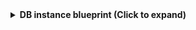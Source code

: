 <details>
<summary><b>DB instance blueprint (Click to expand)</b></summary>

```json showLineNumbers
{
  "identifier": "rdsInstance",
  "description": "This blueprint represents an AWS RDS DB instance in our software catalog",
  "title": "DB instance",
  "icon": "AWS",
  "schema": {
    "properties": {
      "dbInstanceArn": {
        "type": "string",
        "title": "DB Instance ARN"
      },
      "dbInstanceIdentifier": {
        "type": "string",
        "title": "DB Instance Identifier"
      },
      "dbInstanceStatus": {
        "type": "string",
        "title": "DB Instance Status"
      },
      "engine": {
        "type": "string",
        "title": "Engine"
      },
      "tags": {
        "type": "array",
        "title": "Tags",
        "items": {
          "type": "object",
          "properties": {
            "Key": {
              "type": "string"
            },
            "Value": {
              "type": "string"
            }
          }
        }
      }
    },
    "required": []
  },
  "mirrorProperties": {},
  "calculationProperties": {},
  "aggregationProperties": {},
  "relations": {
    "account": {
      "title": "Account",
      "target": "awsAccount",
      "required": true,
      "many": false
    }
  }
}
```

</details>


